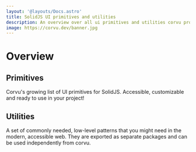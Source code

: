 ```yaml
---
layout: '@layouts/Docs.astro'
title: SolidJS UI primitives and utilities
description: An overview over all ui primitives and utilities corvu provides for SolidJS.
image: https://corvu.dev/banner.jpg
---
```


# Overview

## Primitives

Corvu's growing list of UI primitives for SolidJS. Accessible, customizable and ready to use in your project!

<PrimitivesOverview />

## Utilities

A set of commonly needed, low-level patterns that you might need in the modern, accessible web. They are exported as separate packages and can be used independently from corvu.

<UtilitiesOverview />

